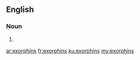 ==English==

===Noun===
{{head|en|plural}}

# {{plural of|exorphin|lang=en}}

[[ar:exorphins]]
[[fr:exorphins]]
[[ku:exorphins]]
[[my:exorphins]]